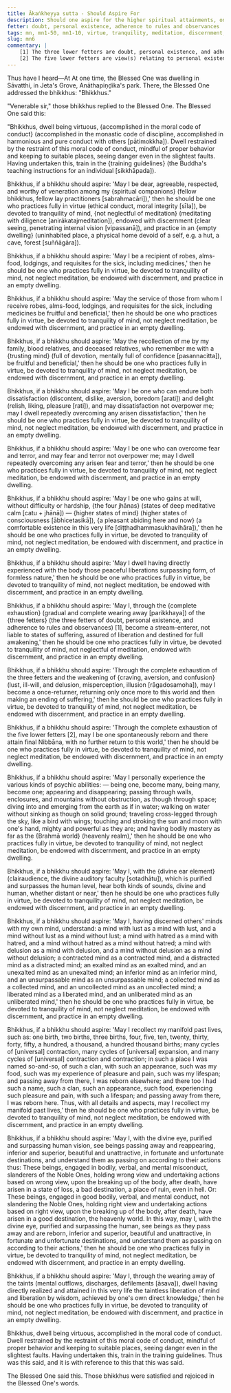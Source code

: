 ```yaml
---
title: Ākaṅkheyya sutta - Should Aspire For
description: Should one aspire for the higher spiritual attainments, one should practice fully in virtue, be devoted to tranquility of mind, not neglect meditation, be endowed with discernment, and practice in an empty dwelling.
fetter: doubt, personal existence, adherence to rules and observances
tags: mn, mn1-50, mn1-10, virtue, tranquility, meditation, discernment, empty dwelling, spiritual attainments, jhānas, stream-enterer, non-returner, psychic abilities, divine ear, mind-reading, past lives, divine eye, defilements, liberation
slug: mn6
commentary: |
    [1] The three lower fetters are doubt, personal existence, and adherence to rules and observances. A person who has overcome them is called a stream-enterer.
    [2] The five lower fetters are view(s) relating to personal existence, doubt, adherence to rules and observances, sensual desire, and ill-will. A person who has overcome them is called a non-returner.
---
```


Thus have I heard—At At one time, the Blessed One was dwelling in Sāvatthi, in Jeta's Grove, Anāthapiṇḍika's park. There, the Blessed One addressed the bhikkhus: "Bhikkhus."

"Venerable sir," those bhikkhus replied to the Blessed One. The Blessed One said this:

"Bhikkhus, dwell being virtuous, \{accomplished in the moral code of conduct} (accomplished in the monastic code of discipline, accomplished in harmonious and pure conduct with others [pātimokkha]). Dwell restrained by the restraint of this moral code of conduct, mindful of proper behavior and keeping to suitable places, seeing danger even in the slightest faults. Having undertaken this, train in the \{training guidelines} (the Buddha's teaching instructions for an individual [sikkhāpada]).

Bhikkhus, if a bhikkhu should aspire: 'May I be dear, agreeable, respected, and worthy of veneration among my \{spiritual companions} (fellow bhikkhus, fellow lay practitioners [sabrahmacāri]),' then he should be one who practices fully in virtue (ethical conduct, moral integrity [sīla]), be devoted to tranquility of mind, \{not neglectful of meditation} (meditating with diligence [anirākatajmeditation]), endowed with discernment (clear seeing, penetrating internal vision [vipassanā]), and practice in an \{empty dwelling} (uninhabited place, a physical home devoid of a self, e.g. a hut, a cave, forest [suññāgāra]).

Bhikkhus, if a bhikkhu should aspire: 'May I be a recipient of robes, alms-food, lodgings, and requisites for the sick, including medicines,' then he should be one who practices fully in virtue, be devoted to tranquility of mind, not neglect meditation, be endowed with discernment, and practice in an empty dwelling.

Bhikkhus, if a bhikkhu should aspire: 'May the service of those from whom I receive robes, alms-food, lodgings, and requisites for the sick, including medicines be fruitful and beneficial,' then he should be one who practices fully in virtue, be devoted to tranquility of mind, not neglect meditation, be endowed with discernment, and practice in an empty dwelling.

Bhikkhus, if a bhikkhu should aspire: 'May the recollection of me by my family, blood relatives, and deceased relatives, who remember me with a \{trusting mind} (full of devotion, mentally full of confidence [pasannacitta]), be fruitful and beneficial,' then he should be one who practices fully in virtue, be devoted to tranquility of mind, not neglect meditation, be endowed with discernment, and practice in an empty dwelling.

Bhikkhus, if a bhikkhu should aspire: 'May I be one who can endure both dissatisfaction (discontent, dislike, aversion, boredom [arati]) and delight (relish, liking, pleasure [rati]), and may dissatisfaction not overpower me; may I dwell repeatedly overcoming any arisen dissatisfaction,' then he should be one who practices fully in virtue, be devoted to tranquility of mind, not neglect meditation, be endowed with discernment, and practice in an empty dwelling.

Bhikkhus, if a bhikkhu should aspire: 'May I be one who can overcome fear and terror, and may fear and terror not overpower me; may I dwell repeatedly overcoming any arisen fear and terror,' then he should be one who practices fully in virtue, be devoted to tranquility of mind, not neglect meditation, be endowed with discernment, and practice in an empty dwelling.

Bhikkhus, if a bhikkhu should aspire: 'May I be one who gains at will, without difficulty or hardship, \{the four jhānas} (states of deep meditative calm [catu + jhānā]) — \{higher states of mind} (higher states of consciousness [ābhicetasikā]), \{a pleasant abiding here and now} (a comfortable existence in this very life [diṭṭhadhammasukhavihāra]),' then he should be one who practices fully in virtue, be devoted to tranquility of mind, not neglect meditation, be endowed with discernment, and practice in an empty dwelling.

Bhikkhus, if a bhikkhu should aspire: 'May I dwell having directly experienced with the body those peaceful liberations surpassing form, of formless nature,' then he should be one who practices fully in virtue, be devoted to tranquility of mind, not neglect meditation, be endowed with discernment, and practice in an empty dwelling.

Bhikkhus, if a bhikkhu should aspire: 'May I, through the \{complete exhaustion} (gradual and complete wearing away [parikkhaya]) of the \{three fetters} (the three fetters of doubt, personal existence, and adherence to rules and observances) [1], become a stream-enterer, not liable to states of suffering, assured of liberation and destined for full awakening,' then he should be one who practices fully in virtue, be devoted to tranquility of mind, not neglectful of meditation, endowed with discernment, and practice in an empty dwelling.

Bhikkhus, if a bhikkhu should aspire: 'Through the complete exhaustion of the three fetters and the weakening of \{craving, aversion, and confusion} (lust, ill-will, and delusion, misperception, illusion [rāgadosamoha]), may I become a once-returner, returning only once more to this world and then making an ending of suffering,' then he should be one who practices fully in virtue, be devoted to tranquility of mind, not neglect meditation, be endowed with discernment, and practice in an empty dwelling.

Bhikkhus, if a bhikkhu should aspire: 'Through the complete exhaustion of the five lower fetters [2], may I be one spontaneously reborn and there attain final Nibbāna, with no further return to this world,' then he should be one who practices fully in virtue, be devoted to tranquility of mind, not neglect meditation, be endowed with discernment, and practice in an empty dwelling.

Bhikkhus, if a bhikkhu should aspire: 'May I personally experience the various kinds of psychic abilities: — being one, become many, being many, become one; appearing and disappearing; passing through walls, enclosures, and mountains without obstruction, as though through space; diving into and emerging from the earth as if in water; walking on water without sinking as though on solid ground; traveling cross-legged through the sky, like a bird with wings; touching and stroking the sun and moon with one's hand, mighty and powerful as they are; and having bodily mastery as far as the \{Brahmā world} (heavenly realm),' then he should be one who practices fully in virtue, be devoted to tranquility of mind, not neglect meditation, be endowed with discernment, and practice in an empty dwelling.

Bhikkhus, if a bhikkhu should aspire: 'May I, with the \{divine ear element} (clairaudience, the divine auditory faculty [sotadhātu]), which is purified and surpasses the human level, hear both kinds of sounds, divine and human, whether distant or near,' then he should be one who practices fully in virtue, be devoted to tranquility of mind, not neglect meditation, be endowed with discernment, and practice in an empty dwelling.

Bhikkhus, if a bhikkhu should aspire: 'May I, having discerned others' minds with my own mind, understand: a mind with lust as a mind with lust, and a mind without lust as a mind without lust; a mind with hatred as a mind with hatred, and a mind without hatred as a mind without hatred; a mind with delusion as a mind with delusion, and a mind without delusion as a mind without delusion; a contracted mind as a contracted mind, and a distracted mind as a distracted mind; an exalted mind as an exalted mind, and an unexalted mind as an unexalted mind; an inferior mind as an inferior mind, and an unsurpassable mind as an unsurpassable mind; a collected mind as a collected mind, and an uncollected mind as an uncollected mind; a liberated mind as a liberated mind, and an unliberated mind as an unliberated mind,' then he should be one who practices fully in virtue, be devoted to tranquility of mind, not neglect meditation, be endowed with discernment, and practice in an empty dwelling.

Bhikkhus, if a bhikkhu should aspire: 'May I recollect my manifold past lives, such as: one birth, two births, three births, four, five, ten, twenty, thirty, forty, fifty, a hundred, a thousand, a hundred thousand births; many cycles of [universal] contraction, many cycles of [universal] expansion, and many cycles of [universal] contraction and contraction; in such a place I was named so-and-so, of such a clan, with such an appearance, such was my food, such was my experience of pleasure and pain, such was my lifespan; and passing away from there, I was reborn elsewhere; and there too I had such a name, such a clan, such an appearance, such food, experiencing such pleasure and pain, with such a lifespan; and passing away from there, I was reborn here. Thus, with all details and aspects, may I recollect my manifold past lives,' then he should be one who practices fully in virtue, be devoted to tranquility of mind, not neglect meditation, be endowed with discernment, and practice in an empty dwelling.

Bhikkhus, if a bhikkhu should aspire: 'May I, with the divine eye, purified and surpassing human vision, see beings passing away and reappearing, inferior and superior, beautiful and unattractive, in fortunate and unfortunate destinations, and understand them as passing on according to their actions thus: These beings, engaged in bodily, verbal, and mental misconduct, slanderers of the Noble Ones, holding wrong view and undertaking actions based on wrong view, upon the breaking up of the body, after death, have arisen in a state of loss, a bad destination, a place of ruin, even in hell. Or: These beings, engaged in good  bodily, verbal, and mental conduct, not slandering the Noble Ones, holding right view and undertaking actions based on right view, upon the breaking up of the body, after death, have arisen in a good destination, the heavenly world. In this way, may I, with the divine eye, purified and surpassing the human, see beings as they pass away and are reborn, inferior and superior, beautiful and unattractive, in fortunate and unfortunate destinations, and understand them as passing on according to their actions,' then he should be one who practices fully in virtue, be devoted to tranquility of mind, not neglect meditation, be endowed with discernment, and practice in an empty dwelling.

Bhikkhus, if a bhikkhu should aspire: 'May I, through the wearing away of the taints (mental outflows, discharges, defilements [āsava]), dwell having directly realized and attained in this very life the taintless liberation of mind and liberation by wisdom, achieved by one's own direct knowledge,' then he should be one who practices fully in virtue, be devoted to tranquility of mind, not neglect meditation, be endowed with discernment, and practice in an empty dwelling.

Bhikkhus, dwell being virtuous, accomplished in the moral code of conduct. Dwell restrained by the restraint of this moral code of conduct, mindful of proper behavior and keeping to suitable places, seeing danger even in the slightest faults. Having undertaken this, train in the training guidelines. Thus was this said, and it is with reference to this that this was said.

The Blessed One said this. Those bhikkhus were satisfied and rejoiced in the Blessed One's words.
